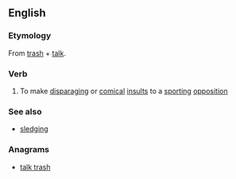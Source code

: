 ==English==

===Etymology===
From [[trash]] + [[talk]].

===Verb===
{{en-verb}}

# {{US}} To make [[disparaging]] or [[comical]] [[insult]]s to a [[sporting]] [[opposition]]

===See also===
* [[sledging]]

===Anagrams===
* [[talk trash#English|talk trash]]